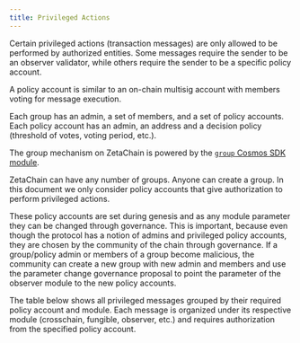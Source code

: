 ```yaml
---
title: Privileged Actions
---
```



Certain privileged actions (transaction messages) are only allowed to be
performed by authorized entities. Some messages require the sender to be an
observer validator, while others require the sender to be a specific policy
account.

A policy account is similar to an on-chain multisig account with members voting
for message execution.

Each group has an admin, a set of members, and a set of policy accounts. Each
policy account has an admin, an address and a decision policy (threshold of
votes, voting period, etc.).

The group mechanism on ZetaChain is powered by the [`group` Cosmos SDK
module](https://docs.cosmos.network/v0.50/modules/group/).

ZetaChain can have any number of groups. Anyone can create a group. In this
document we only consider policy accounts that give authorization to perform
privileged actions.

These policy accounts are set during genesis and as any module parameter they
can be changed through governance. This is important, because even though the
protocol has a notion of admins and privileged policy accounts, they are chosen
by the community of the chain through governance. If a group/policy admin or
members of a group become malicious, the community can create a new group with
new admin and members and use the parameter change governance proposal to point
the parameter of the observer module to the new policy accounts.

The table below shows all privileged messages grouped by their required policy
account and module. Each message is organized under its respective module
(crosschain, fungible, observer, etc.) and requires authorization from the
specified policy account.

<AdminPolicy />

